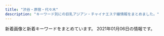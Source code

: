 ```yaml
---
title: "渋谷・原宿・代々木"
description: "キーワード別にの巨乳アジアン・チャイナエステ嬢情報をまとめました。"
---
```


新着画像と新着キーワードをまとめています。
2021年01月06日の情報です。

<DmmAffiliateIns />
<KeywordTable
  shops={
    [
    {
        "url": "http://www.e-god.work/",
        "name": "\u30b9\u30ef\u30f3",
        "station": "JR\u6e0b\u8c37\u99c5\u30cf\u30c1\u516c\u53e3",
        "img_links": [
            "http://www.e-god.work/images/info.jpg",
            "http://www.e-god.work/images/ais.jpg",
            "http://www.e-god.work/images/4.jpg",
            "http://www.e-god.work/img/zb.jpg",
            "http://www.e-god.work/img/yuki1.jpg",
            "http://www.e-god.work/images/sys1.jpg",
            "http://www.e-god.work/images/interior_t.jpg",
            "http://www.e-god.work/images/int1.jpg",
            "http://www.e-god.work/images/staff_t.jpg",
            "http://www.e-god.work/images/line.png",
            "http://www.e-god.work/images/mobile.jpg",
            "http://www.e-god.work/images/int2.jpg",
            "http://www.e-god.work/img/koko2.jpg",
            "http://www.e-god.work/images/head.jpg",
            "http://www.e-god.work/images/news.jpg",
            "http://www.e-god.work/img/koko1.jpg",
            "http://www.e-god.work/img/eri1.jpg",
            "http://www.e-god.work/images/1.jpg",
            "http://www.e-god.work/images/sys2.jpg",
            "http://www.e-god.work/images/tel.jpg",
            "http://www.e-god.work/images/2.jpg"
        ],
        "keywords": {}
    },
    {
        "url": "http://www.kaede-es.club/",
        "name": "\u6953",
        "station": "JR\u4ee3\u3005\u6728\u99c5",
        "img_links": [
            "http://www.kaede-es.club/psd/off2-1.jpg",
            "http://www.kaede-es.club/images/staff/2/yume.png",
            "http://www.kaede-es.club/images/shop/DSC_0086-300x199.jpg",
            "http://www.kaede-es.club/images/nav/nav-staff.jpg",
            "http://www.kaede-es.club/images/20200928173241.png",
            "http://www.kaede-es.club/images/index-tiba_10.jpg",
            "http://www.kaede-es.club/images/index-tiba_13.jpg",
            "http://www.kaede-es.club/images/staff/emi.jpg",
            "http://www.kaede-es.club/images/t-off-ico.jpg",
            "http://www.kaede-es.club/images/shop/DSC_0998-199x300.jpg",
            "http://www.kaede-es.club/images/staff/miki.jpg",
            "http://www.kaede-es.club/images/staff/neinei2.jpg",
            "http://www.kaede-es.club/images/index-tiba_09.jpg",
            "http://www.kaede-es.club/images/staff/2/miki.jpg",
            "http://www.kaede-es.club/images/staff/4/yuyu2.jpg",
            "http://www.kaede-es.club/images/staff/4/sati.jpg",
            "http://www.kaede-es.club/images/index-tiba_04.jpg",
            "http://www.kaede-es.club/psd/off32.jpg",
            "http://www.kaede-es.club/images/shop/DSC_0087-221x300.jpg",
            "http://www.kaede-es.club/images/nav/nav-job.jpg",
            "http://www.kaede-es.club/images/staff/2/nana.jpg",
            "http://www.kaede-es.club/images/nav/nav-sys.jpg",
            "http://www.kaede-es.club/images/staff/2/momo.jpg",
            "http://www.kaede-es.club/images/index-tiba_02.jpg"
        ],
        "keywords": {}
    },
    {
        "station": "JR\u6e0b\u8c37\u99c5\u897f\u53e3",
        "name": "\u6ce1\u6ce1\u30d5\u30a7\u30a2\u30ea\u30fc",
        "url": "http://awaawa-fairy.work/",
        "img_links": [
            "http://awaawa-fairy.work/sp/img/mv.jpg",
            "http://awaawa-fairy.work/img/bottom.png",
            "http://awaawa-fairy.work/img/st29.png",
            "http://awaawa-fairy.work/img/sta29.png",
            "http://awaawa-fairy.work/sp/img/botton.jpg",
            "http://awaawa-fairy.work/sp/img/t-r.jpg",
            "http://awaawa-fairy.work/sp/img/sta17.png",
            "http://awaawa-fairy.work/sp/img/p-26.png",
            "http://awaawa-fairy.work/sp/img/sys.jpg",
            "http://awaawa-fairy.work/img/st15.png",
            "http://awaawa-fairy.work/sp/img/p-29.png",
            "http://awaawa-fairy.work/img/mo.png",
            "http://awaawa-fairy.work/img/sta17.png",
            "http://awaawa-fairy.work/img/sta28.png",
            "http://awaawa-fairy.work/img/st26.png",
            "http://awaawa-fairy.work/img/st4.png",
            "http://awaawa-fairy.work/sp/img/line.jpg",
            "http://awaawa-fairy.work/img/sta27.png",
            "http://awaawa-fairy.work/img/st018.png",
            "http://awaawa-fairy.work/sp/img/tit.jpg",
            "http://awaawa-fairy.work/sp/img/t-t.jpg",
            "http://awaawa-fairy.work/sp/img/sta26.png",
            "http://awaawa-fairy.work/img/sta15.png",
            "http://awaawa-fairy.work/img/st017.png",
            "http://awaawa-fairy.work/img/sta22.png",
            "http://awaawa-fairy.work/img/st17.png",
            "http://awaawa-fairy.work/img/st27.png",
            "http://awaawa-fairy.work/sp/img/sta29.png",
            "http://awaawa-fairy.work/sp/img/t-s.jpg",
            "http://awaawa-fairy.work/sp/img/t-a.jpg",
            "http://awaawa-fairy.work/sp/img/p-15.png",
            "http://awaawa-fairy.work/sp/img/t-o.jpg",
            "http://awaawa-fairy.work/sp/img/p-27.png",
            "http://awaawa-fairy.work/sp/img/tel.jpg",
            "http://awaawa-fairy.work/sp/img/pc.jpg",
            "http://awaawa-fairy.work/img/sta18.png",
            "http://awaawa-fairy.work/img/st22.png",
            "http://awaawa-fairy.work/sp/img/time.jpg",
            "http://awaawa-fairy.work/img/head.png",
            "http://awaawa-fairy.work/sp/img/add.jpg",
            "http://awaawa-fairy.work/sp/img/sta22.png",
            "http://awaawa-fairy.work/img/st18.png",
            "http://awaawa-fairy.work/img/nos.png",
            "http://awaawa-fairy.work/sp/img/sta18.png",
            "http://awaawa-fairy.work/sp/img/sta27.png",
            "http://awaawa-fairy.work/sp/img/info.jpg",
            "http://awaawa-fairy.work/img/sta26.png",
            "http://awaawa-fairy.work/sp/img/sta28.png",
            "http://awaawa-fairy.work/sp/img/sta15.png",
            "http://awaawa-fairy.work/sp/img/pic.jpg",
            "http://awaawa-fairy.work/img/st28.png"
        ],
        "keywords": {
            "87": 5,
            "88": 5,
            "F": 1,
            "D": 4,
            "C": 17,
            "85": 4,
            "E": 2,
            "86": 3
        }
    },
    {
        "url": "http://www.ogon.work/",
        "name": "\u9ec4\u91d1\u6d77\u5cb8",
        "keywords": {
            "E": 6,
            "D": 18,
            "83": 12,
            "86": 13,
            "C": 53,
            "87": 13,
            "84": 28,
            "85": 13
        },
        "img_links": [
            "http://www.ogon.work/staff/hana1.jpg",
            "http://www.ogon.work/staff/ayumi2.jpg",
            "http://www.ogon.work/img/bana02.jpg",
            "http://www.ogon.work/staff/momo1.jpg",
            "http://www.ogon.work/staff/ayumi1.jpg",
            "http://www.ogon.work/img/contentsbottom.png",
            "http://www.ogon.work/staff/tina1.jpg",
            "http://www.ogon.work/img/interior.jpg",
            "http://www.ogon.work/staff/yuki2.jpg",
            "http://www.ogon.work/img/icon/new.jpg",
            "http://www.ogon.work/staff/yuki1.jpg",
            "http://www.ogon.work/staff/sara1.jpg",
            "http://www.ogon.work/staff/ayumi3.jpg",
            "http://www.ogon.work/img/s/s_qa.png",
            "http://www.ogon.work/img/bana03.jpg"
        ],
        "station": "JR\u6e0b\u8c37\u99c5\u30cf\u30c1\u516c\u53e3"
    },
    {
        "name": "\u30a2\u30a4\u30b7\u30f3",
        "keywords": {},
        "url": "http://www.aixin.co.jp/",
        "station": "JR\u6e0b\u8c37\u99c5",
        "img_links": [
            "http://www.aixin.co.jp/images/top/top.jpg",
            "http://www.aixin.co.jp/images/staff/yuzu/yuzu.jpg",
            "http://www.aixin.co.jp/images/staff/ruru2/2.jpg",
            "http://www.aixin.co.jp/images/staff/chiemi/1.jpg",
            "http://www.aixin.co.jp/images/costume/6.png",
            "http://www.aixin.co.jp/images/price/tokusen.jpg",
            "http://www.aixin.co.jp/images/staff/miya/miya.jpg",
            "http://www.aixin.co.jp/images/staff/mika2/mika2.png",
            "http://www.aixin.co.jp/images/staff/aki/aki.png",
            "http://www.aixin.co.jp/images/staff/mirai/mirai.png",
            "http://www.aixin.co.jp/images/map/google.png",
            "http://www.aixin.co.jp/images/staff/eri/eri.png",
            "http://www.aixin.co.jp/images/costume/2.png",
            "http://www.aixin.co.jp/images/staff/haruka2/haruka2.png",
            "http://www.aixin.co.jp/images/staff/miki/miki.jpg",
            "http://www.aixin.co.jp/images/staff/ruru2/ruru2.jpg",
            "http://www.aixin.co.jp/images/top_pic/top2.jpg",
            "http://www.aixin.co.jp/images/staff/mika2/1.png",
            "http://www.aixin.co.jp/images/staff/yuzu/2.jpg",
            "http://www.aixin.co.jp/images/staff/mika2/2.png",
            "http://www.aixin.co.jp/images/price/hirou.jpg",
            "http://www.aixin.co.jp/images/staff/ayaka/ayaka.jpg",
            "http://www.aixin.co.jp/images/price/aroma.jpg",
            "http://www.aixin.co.jp/images/staff/yui2/yui2.png",
            "http://www.aixin.co.jp/images/costume/3.png",
            "http://www.aixin.co.jp/images/staff/miki/2.jpg",
            "http://www.aixin.co.jp/images/staff/mimi2/mimi2.png",
            "http://www.aixin.co.jp/images/costume/4.png",
            "http://www.aixin.co.jp/images/staff/ran/ran.png",
            "http://www.aixin.co.jp/images/staff/koko/koko.png",
            "http://www.aixin.co.jp/images/staff/chiemi/chiemi.jpg",
            "http://www.aixin.co.jp/images/costume/1.png",
            "http://www.aixin.co.jp/images/staff/akane/akane.png",
            "http://www.aixin.co.jp/images/staff/miharu/miharu.png",
            "http://www.aixin.co.jp/images/staff/ayaka/1.jpg",
            "http://www.aixin.co.jp/images/wanted/wanted.png",
            "http://www.aixin.co.jp/images/price/long.jpg",
            "http://www.aixin.co.jp/images/staff/ruri2/ruri2.png",
            "http://www.aixin.co.jp/images/staff/rara/rara.png",
            "http://www.aixin.co.jp/images/costume/7.png"
        ]
    },
    {
        "url": "http://suitengu.me-es.com/",
        "img_links": [
            "http://suitengu.me-es.com/girl/013.jpg",
            "http://suitengu.me-es.com/images/02.jpg",
            "http://suitengu.me-es.com/girl/01.jpg",
            "http://suitengu.me-es.com/images/03.jpg",
            "http://suitengu.me-es.com/girl/010.jpg",
            "http://suitengu.me-es.com/images/index_07.jpg",
            "http://suitengu.me-es.com/images/index_01.jpg",
            "http://suitengu.me-es.com/images/index_05.jpg",
            "http://suitengu.me-es.com/images/staff_10.jpg",
            "http://suitengu.me-es.com/girl/07a.jpg",
            "http://suitengu.me-es.com/images/rec.jpg",
            "http://suitengu.me-es.com/images/index_10.jpg",
            "http://suitengu.me-es.com/girl/014.jpg",
            "http://suitengu.me-es.com/girl/08.jpg",
            "http://suitengu.me-es.com/girl/07.jpg",
            "http://suitengu.me-es.com/images/index_04.jpg",
            "http://suitengu.me-es.com/images/index_03.jpg",
            "http://suitengu.me-es.com/images/index_06.jpg",
            "http://suitengu.me-es.com/images/rec_10.jpg",
            "http://suitengu.me-es.com/images/info_10.jpg",
            "http://suitengu.me-es.com/images/index_14.jpg",
            "http://suitengu.me-es.com/girl/08a.jpg",
            "http://suitengu.me-es.com/images/index_08.jpg",
            "http://suitengu.me-es.com/girl/05.jpg",
            "http://suitengu.me-es.com/images/info.jpg",
            "http://suitengu.me-es.com/girl/05a.jpg",
            "http://suitengu.me-es.com/images/index_18.jpg",
            "http://suitengu.me-es.com/images/index_13.jpg",
            "http://suitengu.me-es.com/images/01.jpg",
            "http://suitengu.me-es.com/girl/011.jpg",
            "http://suitengu.me-es.com/images/index_09.jpg"
        ],
        "name": "\u6c34\u5929\u5bae",
        "station": "JR\u6e0b\u8c37\u99c5\u897f\u53e3",
        "keywords": {}
    },
    {
        "img_links": [
            "http://kokoronosato.tyo.cm/images/themes/pink/s_ranking.png",
            "http://kokoronosato.tyo.cm/photos/sites/15/2020/08/2020082205443766.jpg",
            "http://kokoronosato.tyo.cm/images/room2.jpg",
            "http://kokoronosato.tyo.cm/photos/sites/15/2019/07/2019072809450776.jpg",
            "http://kokoronosato.tyo.cm/photos/sites/15/2020/08/2020082203150030.jpg",
            "http://kokoronosato.tyo.cm/link/massage-de_88_31.jpg",
            "http://kokoronosato.tyo.cm/photos/sites/15/2019/07/2019072809445954.jpg",
            "http://kokoronosato.tyo.cm/link/esthelove88-31.jpg",
            "http://kokoronosato.tyo.cm/images/room1.jpg",
            "http://kokoronosato.tyo.cm/images/room3.jpg",
            "http://menlog.net/link/menlog8831.jpg",
            "http://kokoronosato.tyo.cm/photos/sites/15/2019/07/2019072809470568.jpg",
            "http://kokoronosato.tyo.cm/link/walker88.jpg",
            "http://kokoronosato.tyo.cm/images/themes/pink/s_pickup.png",
            "http://kokoronosato.tyo.cm/images/themes/pink/no1.png",
            "http://kokoronosato.tyo.cm/link/88x31b.jpg",
            "http://kokoronosato.tyo.cm/photos/sites/15/2020/08/2020082205444661.jpg",
            "http://kokoronosato.tyo.cm/images/themes/pink/no2.png",
            "http://kokoronosato.tyo.cm/images/themes/pink/s_newface.png",
            "http://kokoronosato.tyo.cm/link/8831.jpg",
            "http://kokoronosato.tyo.cm/images/themes/pink/s_link.png",
            "http://kokoronosato.tyo.cm/link/e0016.jpg",
            "http://kokoronosato.tyo.cm/photos/sites/15/2020/08/2020082203135850.jpg",
            "http://kokoronosato.tyo.cm/images/themes/pink/line.png",
            "http://kokoronosato.tyo.cm/photos/sites/15/2020/08/2020082205444313.jpg",
            "http://kokoronosato.tyo.cm/images/themes/pink/s_news.png",
            "http://kokoronosato.tyo.cm/images/themes/pink/r3.jpg",
            "http://kokoronosato.tyo.cm/images/room4.jpg",
            "http://kokoronosato.tyo.cm/images/themes/pink/mobile.jpg",
            "http://kokoronosato.tyo.cm/images/themes/pink/s_staff.png",
            "http://kokoronosato.tyo.cm/photos/sites/15/2019/07/2019072809465934.jpg"
        ],
        "station": "JR\u6e0b\u8c37\u99c5\u6771\u53e3",
        "url": "http://kokoronosato.tyo.cm/",
        "name": "\u68ee\u306e\u9999",
        "keywords": {
            "D": 24,
            "83": 4,
            "86": 12,
            "C": 19,
            "87": 8,
            "85": 4
        }
    },
    {
        "station": "JR\u6e0b\u8c37\u99c5\u5bae\u76ca\u5742\u53e3",
        "name": "Angel",
        "url": "http://angel.est.cm/",
        "keywords": {
            "C": 2,
            "86": 6,
            "87": 6,
            "D": 8,
            "88": 2,
            "E": 4
        },
        "img_links": [
            "http://angel.est.cm/img/r4.jpg",
            "http://angel.est.cm/img/r2.jpg",
            "http://angel.est.cm/photos/sites/23/2019/05/2019051010094759.jpg",
            "http://angel.est.cm/photos/sites/23/2019/05/2019051010094757.jpg",
            "http://angel.est.cm/img/r3.jpg",
            "http://angel.est.cm/img/top.png",
            "http://angel.est.cm/photos/sites/23/2018/10/2018100318475591.jpg",
            "http://angel.est.cm/photos/sites/23/2019/05/2019051010094797.jpg",
            "http://angel.est.cm/photos/sites/23/2019/11/2019110102361631.jpg",
            "http://angel.est.cm/img/footer.png",
            "http://angel.est.cm/photos/sites/23/2019/05/2019051010094748.jpg",
            "http://angel.est.cm/photos/sites/23/2016/08/staff2.jpg",
            "http://angel.est.cm/img/r1.jpg"
        ]
    }
]
}
/>
<DmmAffiliateScript />
